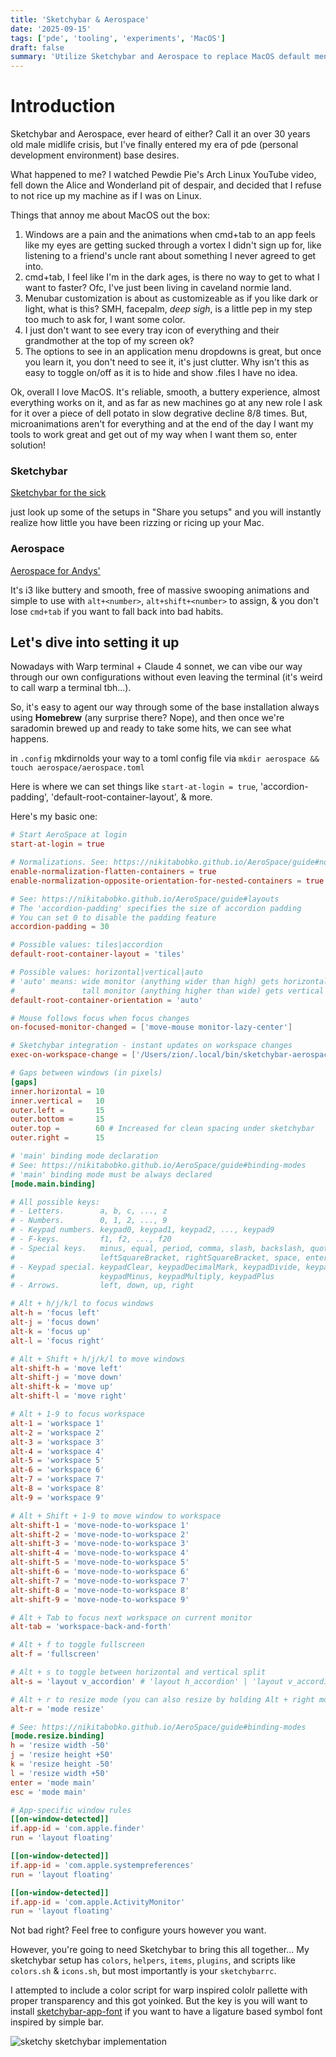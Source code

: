 ```yaml
---
title: 'Sketchybar & Aerospace'
date: '2025-09-15'
tags: ['pde', 'tooling', 'experiments', 'MacOS']
draft: false
summary: 'Utilize Sketchybar and Aerospace to replace MacOS default menu/statusbar & have a i3-like tiling window manager.'
---
```


# Introduction

Sketchybar and Aerospace, ever heard of either? Call it an over 30 years old male midlife crisis, but I've finally entered my era of pde (personal development environment) base desires.

What happened to me? I watched Pewdie Pie's Arch Linux YouTube video, fell down the Alice and Wonderland pit of despair, and decided that I refuse to not rice up my machine as if I was on Linux.

Things that annoy me about MacOS out the box:

1. Windows are a pain and the animations when cmd+tab to an app feels like my eyes are getting sucked through a vortex I didn't sign up for, like listening to a friend's uncle rant about something I never agreed to get into.
2. cmd+tab, I feel like I'm in the dark ages, is there no way to get to what I want to faster? Ofc, I've just been living in caveland normie land.
3. Menubar customization is about as customizeable as if you like dark or light, what is this? SMH, facepalm, *deep sigh*, is a little pep in my step too much to ask for, I want some color.
4. I just don't want to see every tray icon of everything and their grandmother at the top of my screen ok?
5. The options to see in an application menu dropdowns is great, but once you learn it, you don't need to see it, it's just clutter. Why isn't this as easy to toggle on/off as it is to hide and show .files I have no idea.

Ok, overall I love MacOS. It's reliable, smooth, a buttery experience, almost everything works on it, and as far as new machines go at any new role I ask for it over a piece of dell potato in slow degrative decline 8/8 times.
But, microanimations aren't for everything and at the end of the day I want my tools to work great and get out of my way when I want them so, enter solution!

### Sketchybar

[Sketchybar for the sick](https://github.com/FelixKratz/SketchyBar)

just look up some of the setups in "Share you setups" and you will instantly realize how little you have been rizzing or ricing up your Mac.

### Aerospace

[Aerospace for Andys'](https://github.com/nikitabobko/AeroSpace)

It's i3 like buttery and smooth, free of massive swooping animations and simple to use with `alt+<number>`, `alt+shift+<number>` to assign, & you don't lose `cmd+tab` if you want to fall back into bad habits.


## Let's dive into setting it up 

Nowadays with Warp terminal + Claude 4 sonnet, we can vibe our way through our own configurations without even leaving the terminal (it's weird to call warp a terminal tbh...).

So, it's easy to agent our way through some of the base installation always using **Homebrew** (any surprise there? Nope), and then once we're saradomin brewed up and ready to take some hits, we can see what happens.

in `.config` mkdirnolds your way to a toml config file via `mkdir aerospace && touch aerospace/aerospace.toml`

Here is where we can set things like `start-at-login = true`, 'accordion-padding', 'default-root-container-layout', & more.

Here's my basic one:

```toml:aerospace.toml
# Start AeroSpace at login
start-at-login = true

# Normalizations. See: https://nikitabobko.github.io/AeroSpace/guide#normalization
enable-normalization-flatten-containers = true
enable-normalization-opposite-orientation-for-nested-containers = true

# See: https://nikitabobko.github.io/AeroSpace/guide#layouts
# The 'accordion-padding' specifies the size of accordion padding
# You can set 0 to disable the padding feature
accordion-padding = 30

# Possible values: tiles|accordion
default-root-container-layout = 'tiles'

# Possible values: horizontal|vertical|auto
# 'auto' means: wide monitor (anything wider than high) gets horizontal orientation,
#               tall monitor (anything higher than wide) gets vertical orientation
default-root-container-orientation = 'auto'

# Mouse follows focus when focus changes
on-focused-monitor-changed = ['move-mouse monitor-lazy-center']

# Sketchybar integration - instant updates on workspace changes
exec-on-workspace-change = ['/Users/zion/.local/bin/sketchybar-aerospace-update']

# Gaps between windows (in pixels)
[gaps]
inner.horizontal = 10
inner.vertical =   10
outer.left =       15
outer.bottom =     15
outer.top =        60 # Increased for clean spacing under sketchybar
outer.right =      15

# 'main' binding mode declaration
# See: https://nikitabobko.github.io/AeroSpace/guide#binding-modes
# 'main' binding mode must be always declared
[mode.main.binding]

# All possible keys:
# - Letters.        a, b, c, ..., z
# - Numbers.        0, 1, 2, ..., 9
# - Keypad numbers. keypad0, keypad1, keypad2, ..., keypad9
# - F-keys.         f1, f2, ..., f20
# - Special keys.   minus, equal, period, comma, slash, backslash, quote, semicolon, backtick,
#                   leftSquareBracket, rightSquareBracket, space, enter, esc, backspace, tab
# - Keypad special. keypadClear, keypadDecimalMark, keypadDivide, keypadEnter, keypadEqual,
#                   keypadMinus, keypadMultiply, keypadPlus
# - Arrows.         left, down, up, right

# Alt + h/j/k/l to focus windows
alt-h = 'focus left'
alt-j = 'focus down'
alt-k = 'focus up'
alt-l = 'focus right'

# Alt + Shift + h/j/k/l to move windows
alt-shift-h = 'move left'
alt-shift-j = 'move down'
alt-shift-k = 'move up'
alt-shift-l = 'move right'

# Alt + 1-9 to focus workspace
alt-1 = 'workspace 1'
alt-2 = 'workspace 2'
alt-3 = 'workspace 3'
alt-4 = 'workspace 4'
alt-5 = 'workspace 5'
alt-6 = 'workspace 6'
alt-7 = 'workspace 7'
alt-8 = 'workspace 8'
alt-9 = 'workspace 9'

# Alt + Shift + 1-9 to move window to workspace
alt-shift-1 = 'move-node-to-workspace 1'
alt-shift-2 = 'move-node-to-workspace 2'
alt-shift-3 = 'move-node-to-workspace 3'
alt-shift-4 = 'move-node-to-workspace 4'
alt-shift-5 = 'move-node-to-workspace 5'
alt-shift-6 = 'move-node-to-workspace 6'
alt-shift-7 = 'move-node-to-workspace 7'
alt-shift-8 = 'move-node-to-workspace 8'
alt-shift-9 = 'move-node-to-workspace 9'

# Alt + Tab to focus next workspace on current monitor
alt-tab = 'workspace-back-and-forth'

# Alt + f to toggle fullscreen
alt-f = 'fullscreen'

# Alt + s to toggle between horizontal and vertical split
alt-s = 'layout v_accordion' # 'layout h_accordion' | 'layout v_accordion' | 'layout h_tiles' | 'layout v_tiles' | 'layout tiles' | 'layout accordion'

# Alt + r to resize mode (you can also resize by holding Alt + right mouse button)
alt-r = 'mode resize'

# See: https://nikitabobko.github.io/AeroSpace/guide#binding-modes
[mode.resize.binding]
h = 'resize width -50'
j = 'resize height +50'
k = 'resize height -50'
l = 'resize width +50'
enter = 'mode main'
esc = 'mode main'

# App-specific window rules
[[on-window-detected]]
if.app-id = 'com.apple.finder'
run = 'layout floating'

[[on-window-detected]]
if.app-id = 'com.apple.systempreferences'
run = 'layout floating'

[[on-window-detected]]
if.app-id = 'com.apple.ActivityMonitor'
run = 'layout floating'
```

Not bad right? Feel free to configure yours however you want.

However, you're going to need Sketchybar to bring this all together...
My sketchybar setup has `colors`, `helpers`, `items`, `plugins`, and scripts like `colors.sh` & `icons.sh`, but most importantly is your `sketchybarrc`. 

I attempted to include a color script for warp inspired cololr pallette with proper transparency and this got yoinked.
But the key is you will want to install [sketchybar-app-font](https://github.com/kvndrsslr/sketchybar-app-font) if you want to have a ligature based symbol font inspired by simple bar.


![sketchy sketchybar implementation]('../../public/static/images/sketchybar.png')


